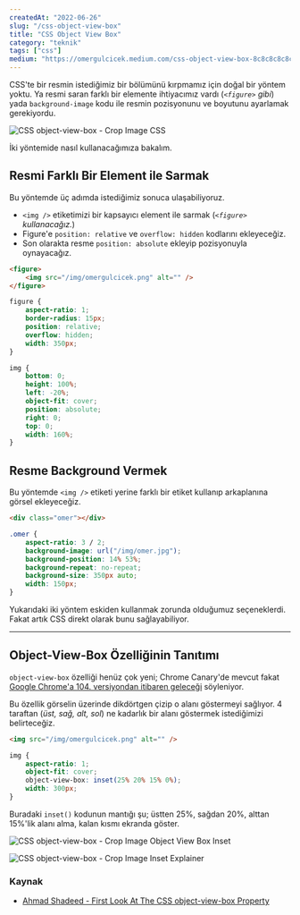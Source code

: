 ```yaml
---
createdAt: "2022-06-26"
slug: "/css-object-view-box"
title: "CSS Object View Box"
category: "teknik"
tags: ["css"]
medium: "https://omergulcicek.medium.com/css-object-view-box-8c8c8c8c8c8c"
---
```


CSS'te bir resmin istediğimiz bir bölümünü kırpmamız için doğal bir yöntem yoktu. Ya resmi saran farklı bir elemente ihtiyacımız vardı (_`<figure>` gibi_) yada `background-image` kodu ile resmin pozisyonunu ve boyutunu ayarlamak gerekiyordu.

![CSS object-view-box - Crop Image CSS](/blog/2022-06-26/crop-image-css.png)

İki yöntemide nasıl kullanacağımıza bakalım.

## Resmi Farklı Bir Element ile Sarmak

Bu yöntemde üç adımda istediğimiz sonuca ulaşabiliyoruz.

- `<img />` etiketimizi bir kapsayıcı element ile sarmak (_`<figure>` kullanacağız._)
- Figure'e `position: relative` ve `overflow: hidden` kodlarını ekleyeceğiz.
- Son olarakta resme `position: absolute` ekleyip pozisyonuyla oynayacağız.

```html
<figure>
	<img src="/img/omergulcicek.png" alt="" />
</figure>
```

```css
figure {
	aspect-ratio: 1;
	border-radius: 15px;
	position: relative;
	overflow: hidden;
	width: 350px;
}

img {
	bottom: 0;
	height: 100%;
	left: -20%;
	object-fit: cover;
	position: absolute;
	right: 0;
	top: 0;
	width: 160%;
}
```

## Resme Background Vermek

Bu yöntemde `<img />` etiketi yerine farklı bir etiket kullanıp arkaplanına görsel ekleyeceğiz.

```html
<div class="omer"></div>
```

```css
.omer {
	aspect-ratio: 3 / 2;
	background-image: url("/img/omer.jpg");
	background-position: 14% 53%;
	background-repeat: no-repeat;
	background-size: 350px auto;
	width: 150px;
}
```

Yukarıdaki iki yöntem eskiden kullanmak zorunda olduğumuz seçeneklerdi. Fakat artık CSS direkt olarak bunu sağlayabiliyor.

---

## Object-View-Box Özelliğinin Tanıtımı

`object-view-box` özelliği henüz çok yeni; Chrome Canary'de mevcut fakat <a href="https://groups.google.com/a/chromium.org/g/blink-dev/c/-s-nu3A-qAo/m/YYlxSLKkAgAJ?pli=1" target="_blank" rel="noreferrer noopener">Google Chrome'a 104. versiyondan itibaren geleceği</a> söyleniyor.

Bu özellik görselin üzerinde dikdörtgen çizip o alanı göstermeyi sağlıyor. 4 taraftan (_üst, sağ, alt, sol_) ne kadarlık bir alanı göstermek istediğimizi belirteceğiz.

```html
<img src="/img/omergulcicek.png" alt="" />
```

```css
img {
	aspect-ratio: 1;
	object-fit: cover;
	object-view-box: inset(25% 20% 15% 0%);
	width: 300px;
}
```

Buradaki `inset()` kodunun mantığı şu; üstten 25%, sağdan 20%, alttan 15%'lik alanı alma, kalan kısmı ekranda göster.

![CSS object-view-box - Crop Image Object View Box Inset](/blog/2022-06-26/crop-image-object-view-box-inset.png)

![CSS object-view-box - Crop Image Inset Explainer](/blog/2022-06-26/crop-image-inset-explainer.png)

### Kaynak

- <a href="https://ishadeed.com/article/css-object-view-box/" target="_blank" rel="noreferrer noopener">Ahmad Shadeed - First Look At The CSS object-view-box Property</a>
